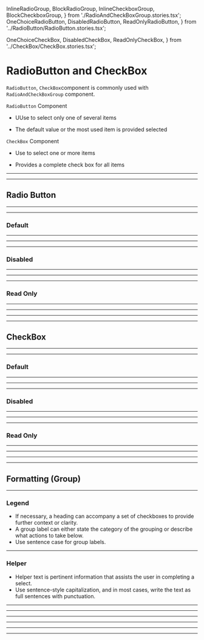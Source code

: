   InlineRadioGroup,
  BlockRadioGroup,
  InlineCheckboxGroup,
  BlockCheckboxGroup,
} from './RadioAndCheckBoxGroup.stories.tsx';
  OneChoiceRadioButton,
  DisabledRadioButton,
  ReadOnlyRadioButton,
} from '../RadioButton/RadioButton.stories.tsx';

  OneChoiceCheckBox,
  DisabledCheckBox,
  ReadOnlyCheckBox,
} from '../CheckBox/CheckBox.stories.tsx';

<Meta title="Documents | RadioButton and CheckBox" />

# RadioButton and CheckBox

`RadioButton`, `CheckBox`component is commonly used with `RadioAndCheckBoxGroup` component.

`RadioButton` Component

- UUse to select only one of several items

- The default value or the most used item is provided selected

`CheckBox` Component

- Use to select one or more items

- Provides a complete check box for all items

---

---

## Radio Button

---

---

### Default

---

<OneChoiceRadioButton />

---

---

### Disabled

---

<DisabledRadioButton />

---

---

### Read Only

---

<ReadOnlyRadioButton />

---

---

---

## CheckBox

---

---

### Default

---

<OneChoiceCheckBox />

---

---

### Disabled

---

<DisabledCheckBox />

---

---

### Read Only

---

<ReadOnlyCheckBox />

---

---

---

## Formatting (Group)

---

### Legend

- If necessary, a heading can accompany a set of checkboxes to provide further context or clarity.
- A group label can either state the category of the grouping or describe what actions to take below.
- Use sentence case for group labels.

---

### Helper

- Helper text is pertinent information that assists the user in completing a select.
- Use sentence-style capitalization, and in most cases, write the text as full sentences with punctuation.

---

---

<InlineRadioGroup />

---

---

---

<InlineCheckboxGroup />

---
